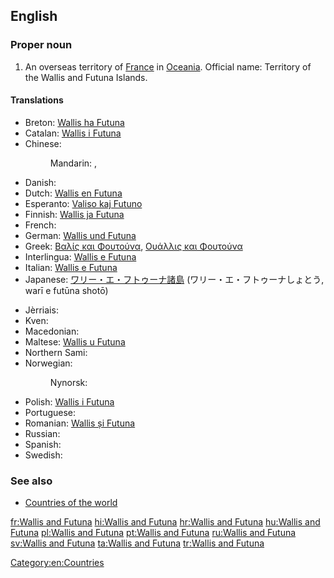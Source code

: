 {{wikipedia}}
==English==

===Proper noun===
{{en-proper noun}}

# An overseas territory of [[France]] in [[Oceania]]. Official name: Territory of the Wallis and Futuna Islands.

====Translations====
{{trans-top|an overseas territory of France in Oceania}}
* Breton: [[Wallis ha Futuna]]
* Catalan: [[Wallis i Futuna]]
* Chinese:
*: Mandarin: {{t|cmn|瓦利斯和富圖納群島|sc=Hani}}, {{t|cmn|瓦利斯和富图纳群岛|tr=Wǎlìsī hé Fùtúnà Qúndǎo|sc=Hani}}
* Danish: {{t-|da|Wallis og Futunaøerne}}
* Dutch: [[Wallis en Futuna]]
* Esperanto: [[Valiso kaj Futuno]]
* Finnish: [[Wallis ja Futuna]]
* French: {{t+|fr|Wallis-et-Futuna}}
* German: [[Wallis und Futuna]]
* Greek: [[Βαλίς και Φουτούνα]], [[Ουάλλις και Φουτούνα]]
* Interlingua: [[Wallis e Futuna]]
* Italian: [[Wallis e Futuna]]
* Japanese: [[ワリー・エ・フトゥーナ諸島]] (ワリー・エ・フトゥーナしょとう, warī e futūna shotō)
{{trans-mid}}
* Jèrriais: {{tø|roa-jer|Wallis et Futuna}}
* Kven: {{tø|fkv|Wallis- ja Futunasaaret}}
* Macedonian: {{t-|mk|Волис и Футуна|tr=Vólis i Futúna}}
* Maltese: [[Wallis u Futuna]]
* Northern Sami: {{tø|se|Wallis ja Futuna}}
* Norwegian: {{t-|no|Wallis- og Futunaøyene|f|p}}
*: Nynorsk: {{t-|nn|Wallis- og Futunaøyane|f|p}}
* Polish: [[Wallis i Futuna]]
* Portuguese: {{t+|pt|Wallis e Futuna}}
* Romanian: [[Wallis și Futuna]]
* Russian: {{t-|ru|острова Уоллис и Футуна|m|p|tr=ostrová Uóllis i Futúna}}
* Spanish: {{t+|es|Wallis y Futuna}}
* Swedish: {{t+|sv|Wallis och Futuna}}
{{trans-bottom}}

===See also===
* [[Appendix:Countries of the world|Countries of the world]]

[[Category:en:Countries]]

[[fr:Wallis and Futuna]]
[[hi:Wallis and Futuna]]
[[hr:Wallis and Futuna]]
[[hu:Wallis and Futuna]]
[[pl:Wallis and Futuna]]
[[pt:Wallis and Futuna]]
[[ru:Wallis and Futuna]]
[[sv:Wallis and Futuna]]
[[ta:Wallis and Futuna]]
[[tr:Wallis and Futuna]]